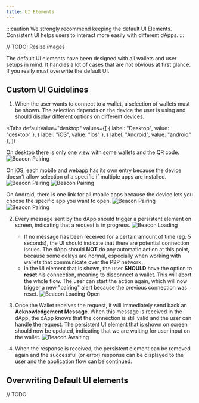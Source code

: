 ```yaml
---
title: UI Elements
---
```



:::caution
We strongly recommend keeping the default UI Elements.
Consistent UI helps users to interact more easily with different dApps.
:::

// TODO: Resize images

The default UI elements have been designed with all wallets and user setups in mind.
It handles a lot of cases that are not obvious at first glance. If you really must overwrite the default UI.

## Custom UI Guidelines

1. When the user wants to connect to a wallet, a selection of wallets must be shown.
   The selection depends on the device the user is using and should display different options on different devices.

<Tabs
  defaultValue="desktop"
  values={[
    { label: "Desktop", value: "desktop" },
    { label: "iOS", value: "ios" },
    { label: "Android", value: "android" },
  ]}
>
<TabItem value="desktop">

On desktop there is only one view with some wallets and the QR code.
![Beacon Pairing](../../static/img/beacon-pairing-ui.png)

</TabItem>
<TabItem value="ios">

On iOS, each mobile and webapp has its own entry because the device doesn't allow selection of a specific if multiple apps are installed.
![Beacon Pairing](../../static/img/beacon-ios-pairing.png)
![Beacon Pairing](../../static/img/beacon-ios-pairing-2.png)

</TabItem>
<TabItem value="android">

On Android, there is one link for all mobile apps because the device lets you choose the specific app you want to open.
![Beacon Pairing](../../static/img/beacon-android-pairing.png)
![Beacon Pairing](../../static/img/beacon-android-pairing-2.png)

</TabItem>
</Tabs>

2. Every message sent by the dApp should trigger a persistent element on screen, indicating that a request is in progress.
   ![Beacon Loading](../../static/img/beacon-loading.gif)

   - If no message has been received for a certain amount of time (eg. 5 seconds), the UI should indicate that there are potential connection issues.
     The dApp should **NOT** do any automatic action at this point, because some delays are normal, especially when working with wallets that communicate
     over the P2P network.
   - In the UI element that is shown, the user **SHOULD** have the option to **reset** his connection, meaning to disconnect a wallet. This will abort the whole
     flow. The user can start the action again, which will now trigger a new "pairing" alert because the previous connection was reset.
     ![Beacon Loading Open](../../static/img/beacon-loading-open.gif)

3. Once the Wallet receives the request, it will immediately send back an **Acknowledgement Message**.
   When this message is received in the dApp, the dApp knows that the connection is still valid and the user can handle the request.
   The persistent UI element that is shown on screen should now be updated, indicating that we are waiting for user input on the wallet.
   ![Beacon Awaiting](../../static/img/beacon-awaiting.gif)

4. When the response is received, the persistent element can be removed again and the successful (or error) response can be displayed to the user and the application flow can be continued.

## Overwriting Default UI elements

// TODO
